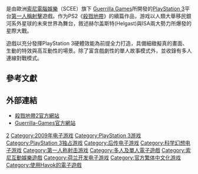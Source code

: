 {{NoteTA
| G1=Games
}}
{{Infobox VG
| title = 殺戮地帶2
| image = File:Killzone 2.jpg
| developer = [[Guerrilla_Games|Guerrilla Games]]
| publisher = [[索尼电脑娱乐|索尼电脑娱乐]]
| designer = Mathijs De Jonge <small>(game director)</small><br />Neil Alphonso <small>(Lead Level Designer)</small>
| composer = [[List_of_video_game_musicians#D|Joris de Man]]
| series = [[殺戮地帶系列|殺戮地帶]]
| engine = [[Deferred_Shading|Deferred Rendering]] engine, [[Havok引擎|Havok]] （物理引擎）
| released = {{vgrelease|EU|2009年2月25日<ref>{{cite web|url=http://www.gamezine.co.uk/news/game-types/first-person-shooters/europe-gets-killzone-2-first-$1257110.htm|title=Europe Gets Killzone 2 First|date=December 26, 2008|publisher=Gamezine|accessdate=2008-12-26|deadurl=yes|archiveurl=https://web.archive.org/web/20081227012032/http://www.gamezine.co.uk/news/game-types/first-person-shooters/europe-gets-killzone-2-first-$1257110.htm|archivedate=2008年12月27日}}</ref>|AU|2009年2月26日<ref>{{cite web |url=http://nz.playstation.com/news/2009/killzone2releasedate.jhtml;jsessionid=EFGOI23X31KBNS3YIXZSFEWLXBC5EIV0 |title=Killzone 2 Release Date Confirmed |date=January 23, 2009 |publisher=NZ.PlayStation.com |accessdate=2009-01-24 |deadurl=yes |archiveurl=https://web.archive.org/web/20090214215359/http://nz.playstation.com/news/2009/killzone2releasedate.jhtml |archivedate=2009年2月14日 }}</ref>|UK|2009年2月27日|NA|2009年2月27日|TW|2009年2月24日<ref>[http://gnn.gamer.com.tw/1/34851.html 《殺戮地帶 2》試玩版週四登場 搶灘殺入邪惡獨裁帝國大本營] {{Wayback|url=http://gnn.gamer.com.tw/1/34851.html |date=20190613074300 }}.巴哈姆特电玩站.2009-02-04.[2014-10-09].</ref>}}
| genre = [[第一人稱射擊|第一人稱射擊]]、[[戰術射擊遊戲|戰術射擊遊戲]]<ref>{{cite web|url=http://www.gamepro.com/sony/ps3/23118/info.shtml|title=''Killzone 2'' Page|publisher=[[GamePro|GamePro]]|accessdate=2008-05-08|archive-date=2008-08-08|archive-url=https://web.archive.org/web/20080808114141/http://www.gamepro.com/sony/ps3/23118/info.shtml|dead-url=no}}</ref>
| modes = [[单人电子游戏|单人]]、[[多人电子游戏|多人]]
| platforms = [[PlayStation_3|PlayStation 3]]
}}

{{vgname|殺戮地帶2|en=Killzone 2}}是由歐洲[[索尼電腦娛樂|索尼電腦娛樂]]（SCEE）旗下 [[Guerrilla_Games|Guerrilla Games]]所開發的[[PlayStation_3|PlayStation 3]]平台[[第一人稱射擊|第一人稱射擊]]遊戲。作为PS2《[[殺戮地帶_(遊戲)|殺戮地帶]]》的續篇作品，游戏以人類大舉移民銀河系外星球的未來世界為舞台，敘述赫尔盖斯特(Helgast)與ISA兩大勢力所爆發的星際大戰。

遊戲以充分發揮PlayStation 3硬體效能為前提全力打造，具備細緻擬真的畫面、生動的特效與高互動性的場景。除了富含戲劇性的單人故事模式外，並收錄有多人連線對戰模式。

== 參考文獻 ==
{{reflist|30em}}

== 外部連結 ==

* [https://web.archive.org/web/20090228111637/http://killzone.com/ 殺戮地帶2官方網站]
* [http://www.guerrilla-games.com/ Guerrilla-Games官方網站] {{Wayback|url=http://www.guerrilla-games.com/ |date=20210414011151 }}

{{杀戮地带}}

{{DEFAULTSORT:Killzone 2}}
[[Category:杀戮地带系列|2]]
[[Category:2009年电子游戏|Category:2009年电子游戏]]
[[Category:PlayStation_3游戏|Category:PlayStation 3游戏]]
[[Category:PlayStation_3独占游戏|Category:PlayStation 3独占游戏]]
[[Category:后传电子游戏|Category:后传电子游戏]]
[[Category:科学幻想电子游戏|Category:科学幻想电子游戏]]
[[Category:第一人称射击游戏|Category:第一人称射击游戏]]
[[Category:多人及單人電子遊戲|Category:多人及單人電子遊戲]]
[[Category:索尼互動娛樂遊戲|Category:索尼互動娛樂遊戲]]
[[Category:荷兰开发电子游戏|Category:荷兰开发电子游戏]]
[[Category:官方繁体中文化游戏|Category:官方繁体中文化游戏]]
[[Category:使用Havok的電子遊戲|Category:使用Havok的電子遊戲]]